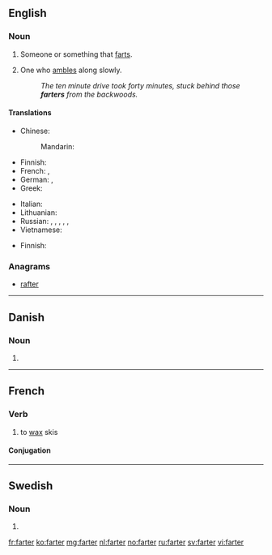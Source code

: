 ==English==

===Noun===
{{en-noun}}

# Someone or something that [[fart]]s.
# {{label|en|dialectal}} One who [[amble]]s along slowly.
#: ''The ten minute drive took forty minutes, stuck behind those '''farters''' from the backwoods.''

====Translations====
{{trans-top|s/he who farts}}
* Chinese:
*: Mandarin: {{t|cmn|放屁者|tr=fàngpìzhě|sc=Hani}}
* Finnish: {{t+|fi|piereskelijä}}
* French: {{t+|fr|péteur|m}}, {{t+|fr|péteuse|f}}
* German: {{t|de|Furzer|m}}, {{t|de|Furzerin|f}}
* Greek: {{t+|el|κλανιάρης|m}}
{{trans-mid}}
* Italian: {{t|it|scoreggione|m}}
* Lithuanian: {{t|lt|pirdžius|m}}
* Russian: {{t+|ru|перду́н|m}}, {{t+|ru|перду́нья|f}}, {{t|ru|перду́шка|f}}, {{t+|ru|бздун|m}}, {{t+|ru|бзду́нья|f}}, {{t|ru|бзду́шка|f}}
* Vietnamese: {{t|vi|bôi mỡ}}
{{trans-bottom}}

{{trans-top|slow person}}
* Finnish: {{t+|fi|etana}}
{{trans-mid}}
{{trans-bottom}}

===Anagrams===
* [[rafter#English|rafter]]

----

==Danish==

===Noun===
{{head|da|noun form|g=c}}

# {{plural indefinite of|fart|lang=da}}

----

==French==

===Verb===
{{fr-verb}}

# to [[wax]] skis

====Conjugation====
{{fr-conj-auto}}

----

==Swedish==

===Noun===
{{head|sv|noun form}}

# {{sv-noun-form-indef-pl|fart}}

[[fr:farter]]
[[ko:farter]]
[[mg:farter]]
[[nl:farter]]
[[no:farter]]
[[ru:farter]]
[[sv:farter]]
[[vi:farter]]
